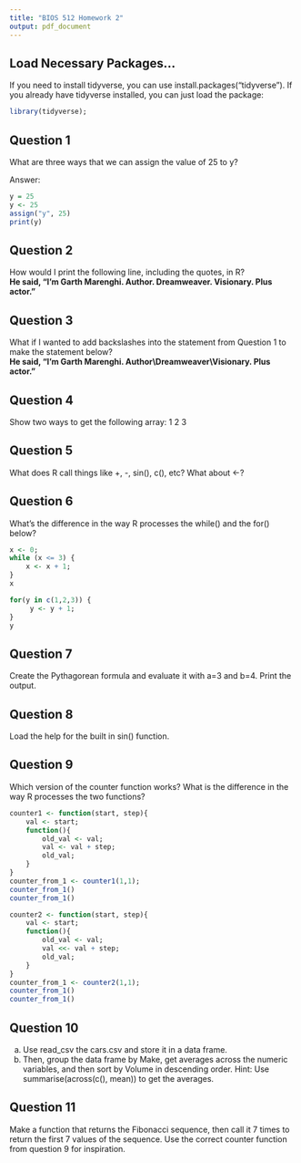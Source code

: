 ```yaml
---
title: "BIOS 512 Homework 2"
output: pdf_document
---
```


## Load Necessary Packages...

If you need to install tidyverse, you can use install.packages("tidyverse"). If you already have tidyverse installed, you can just load the package:

```r
library(tidyverse);
```

## Question 1

What are three ways that we can assign the value of 25 to y?

Answer:

```r
y = 25
y <- 25
assign("y", 25)
print(y)
```
## Question 2

How would I print the following line, including the quotes, in R?\
**He said, "I'm Garth Marenghi. Author. Dreamweaver. Visionary. Plus actor."**

## Question 3

What if I wanted to add backslashes into the statement from Question 1 to make the statement below?\
**He said, "I'm Garth Marenghi. Author\\Dreamweaver\\Visionary. Plus actor."**

## Question 4

Show two ways to get the following array: 1 2 3

## Question 5

What does R call things like +, -, sin(), c(), etc? What about \<-?

## Question 6

What's the difference in the way R processes the while() and the for() below?

```r
x <- 0;
while (x <= 3) {
    x <- x + 1;
}
x

for(y in c(1,2,3)) {
     y <- y + 1;
}
y
```

## Question 7

Create the Pythagorean formula and evaluate it with a=3 and b=4. Print the output.

## Question 8

Load the help for the built in sin() function.

## Question 9

Which version of the counter function works? What is the difference in the way R processes the two functions?

```r
counter1 <- function(start, step){
    val <- start;
    function(){
        old_val <- val;
        val <- val + step;
        old_val;
    }
}
counter_from_1 <- counter1(1,1);
counter_from_1()
counter_from_1()

counter2 <- function(start, step){
    val <- start;
    function(){
        old_val <- val;
        val <<- val + step;
        old_val;
    }
}
counter_from_1 <- counter2(1,1);
counter_from_1()
counter_from_1()
```

## Question 10

a)  Use read_csv the cars.csv and store it in a data frame.
b)  Then, group the data frame by Make, get averages across the numeric variables, and then sort by Volume in descending order. Hint: Use summarise(across(c(<variable list>), mean)) to get the averages.

## Question 11

Make a function that returns the Fibonacci sequence, then call it 7 times to return the first 7 values of the sequence. Use the correct counter function from question 9 for inspiration.
